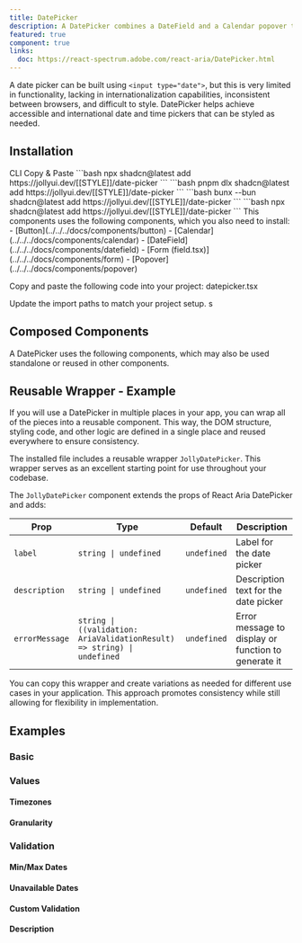 ```yaml
---
title: DatePicker
description: A DatePicker combines a DateField and a Calendar popover to allow users to enter or select a date value.
featured: true
component: true
links:
  doc: https://react-spectrum.adobe.com/react-aria/DatePicker.html
---
```


A date picker can be built using `<input type="date">`, but this is very limited in functionality, lacking in internationalization capabilities, inconsistent between browsers, and difficult to style. DatePicker helps achieve accessible and international date and time pickers that can be styled as needed.

<ComponentPreview name="datepicker-demo" />

## Installation

<Tabs defaultValue="cli">

<TabsList>
  <TabsTrigger value="cli">CLI</TabsTrigger>
  <TabsTrigger value="manual">Copy & Paste</TabsTrigger>
</TabsList>

<TabsContent value="cli">

<PackageManagerTabs>
  <PackageManagerContent value="npm">
    ```bash
    npx shadcn@latest add https://jollyui.dev/[[STYLE]]/date-picker
    ```
  </PackageManagerContent>
  <PackageManagerContent value="pnpm">
    ```bash
    pnpm dlx shadcn@latest add https://jollyui.dev/[[STYLE]]/date-picker
    ```

  </PackageManagerContent>
  <PackageManagerContent value="bun">
    ```bash
    bunx --bun shadcn@latest add https://jollyui.dev/[[STYLE]]/date-picker
    ```
  </PackageManagerContent>
  <PackageManagerContent value="yarn">
    ```bash 
    npx shadcn@latest add https://jollyui.dev/[[STYLE]]/date-picker
    ```
  </PackageManagerContent>
</PackageManagerTabs>

</TabsContent>

<TabsContent value="manual">

<Steps>

<Step>
  This components uses the following components, which you also need to install:
  - [Button](../../../docs/components/button) -
  [Calendar](../../../docs/components/calendar) -
  [DateField](../../../docs/components/datefield) - [Form
  (field.tsx)](../../../docs/components/form) -
  [Popover](../../../docs/components/popover)
</Step>

<Step>Copy and paste the following code into your project: datepicker.tsx</Step>

<ComponentSource name="date-picker" />

<Step>Update the import paths to match your project setup.</Step>
s
</Steps>

</TabsContent>

</Tabs>

## Composed Components

A DatePicker uses the following components, which may also be used standalone or reused in other components.

<ComponentCards>
  <ComponentCard component="label" />
  <ComponentCard component="datefield" />
  <ComponentCard component="button" />
  <ComponentCard component="popover" />
  <ComponentCard component="dialog" />
  <ComponentCard component="calendar" />
</ComponentCards>

## Reusable Wrapper - Example

If you will use a DatePicker in multiple places in your app, you can wrap all of the pieces into a reusable component. This way, the DOM structure, styling code, and other logic are defined in a single place and reused everywhere to ensure consistency.

The installed file includes a reusable wrapper `JollyDatePicker`. This wrapper serves as an excellent starting point for use throughout your codebase.

<ComponentPreview name="datepicker-reusable" />

The `JollyDatePicker` component extends the props of React Aria DatePicker and adds:

| Prop           | Type                                                                    | Default     | Description                                         |
| -------------- | ----------------------------------------------------------------------- | ----------- | --------------------------------------------------- |
| `label`        | `string \| undefined`                                                   | `undefined` | Label for the date picker                           |
| `description`  | `string \| undefined`                                                   | `undefined` | Description text for the date picker                |
| `errorMessage` | `string \| ((validation: AriaValidationResult) => string) \| undefined` | `undefined` | Error message to display or function to generate it |

You can copy this wrapper and create variations as needed for different use cases in your application. This approach promotes consistency while still allowing for flexibility in implementation.

## Examples

### Basic

<ComponentPreview name="datepicker-demo" />

### Values

#### Timezones

<ComponentPreview name="datepicker-timezone" />

#### Granularity

<ComponentPreview name="datepicker-granularity" />

### Validation

<ComponentPreview name="datepicker-validation" />

#### Min/Max Dates

<ComponentPreview name="datepicker-min-max" />

#### Unavailable Dates

<ComponentPreview name="datepicker-unavailable" />

#### Custom Validation

<ComponentPreview name="datepicker-custom-validation" />

#### Description

<ComponentPreview name="datepicker-description" />
